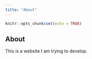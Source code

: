 ```yaml
---
title: "About"
---
```


```r
knitr::opts_chunk$set(echo = TRUE)
```

## About

This is a website I am trying to develop. 